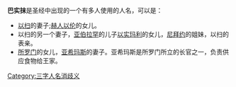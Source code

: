 '''巴实抹'''是圣经中出现的一个有多人使用的人名，可以是：
*[[以扫|以扫]]的妻子;[[赫人|赫人]][[以伦|以伦]]的女儿。
* 以扫的另一个妻子，[[亚伯拉罕|亚伯拉罕]]的儿子[[以实玛利|以实玛利]]的女儿，[[尼拜约|尼拜约]]的姐妹，以扫的表亲。
*[[所罗门|所罗门]]的女儿，[[亚希玛斯|亚希玛斯]]的妻子。亚希玛斯是所罗门所立的长官之一，负责供应食物给王家。
[[Category:三字人名消歧义|Category:三字人名消歧义]]